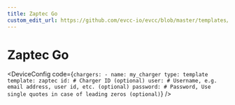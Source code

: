 ```yaml
---
title: Zaptec Go
custom_edit_url: https://github.com/evcc-io/evcc/blob/master/templates/definition/charger/zaptec.yaml
---
```



# Zaptec Go

<DeviceFeatures features="rfid,sponsorship" />

<DeviceConfig code={`chargers:
    - name: my_charger
      type: template
      template: zaptec
      id: # Charger ID (optional)
      user: # Username, e.g. email address, user id, etc. (optional)
      password: # Password, Use single quotes in case of leading zeros (optional)`}  />

<SponsorshipRequired />

